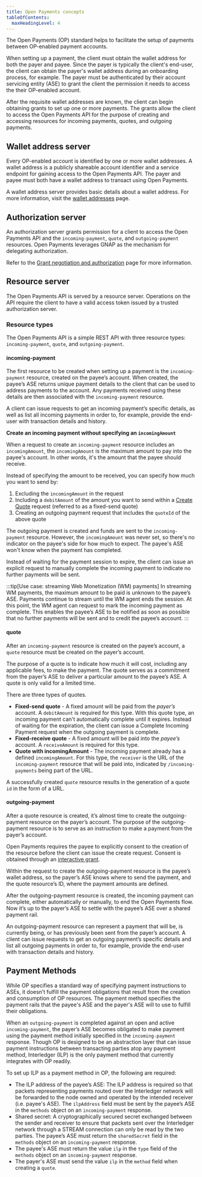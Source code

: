 ```yaml
---
title: Open Payments concepts
tableOfContents:
  maxHeadingLevel: 4
---
```



The Open Payments (OP) standard helps to facilitate the setup of payments between OP-enabled payment accounts.

When setting up a payment, the client must obtain the wallet address for both the payer and payee. Since the payer is typically the client's end-user, the client can obtain the payer's wallet address during an onboarding process, for example. The payer must be authenticated by their account servicing entity (ASE) to grant the client the permission it needs to access the their OP-enabled account.

After the requisite wallet addresses are known, the client can begin obtaining grants to set up one or more payments. The grants allow the client to access the Open Payments API for the purpose of creating and accessing resources for incoming payments, quotes, and outgoing payments.

## Wallet address server

Every OP-enabled account is identified by one or more wallet addresses. A wallet address is a publicly shareable account identifier and a service endpoint for gaining access to the Open Payments API. The payer and payee must both have a wallet address to transact using Open Payments.

A wallet address server provides basic details about a wallet address. For more information, visit the [wallet addresses](/introduction/wallet-addresses) page.

## Authorization server

An authorization server grants permission for a client to access the Open Payments API and the `incoming-payment`, `quote`, and `outgoing-payment` resources. Open Payments leverages GNAP as the mechanism for delegating authorization.

Refer to the [Grant negotiation and authorization](/introduction/grants) page for more information.

## Resource server

The Open Payments API is served by a resource server. Operations on the API require the client to have a valid access token issued by a trusted authorization server.

### Resource types

The Open Payments API is a simple REST API with three resource types: `incoming-payment`, `quote`, and `outgoing-payment`.

#### incoming-payment

The first resource to be created when setting up a payment is the `incoming-payment` resource, created on the payee’s account. When created, the payee’s ASE returns unique payment details to the client that can be used to address payments to the account. Any payments received using these details are then associated with the `incoming-payment` resource.

A client can issue requests to get an incoming payment’s specific details, as well as list all incoming payments in order to, for example, provide the end-user with transaction details and history.

**Create an incoming payment without specifying an `incomingAmount`**

When a request to create an `incoming-payment` resource includes an `incomingAmount`, the `incomingAmount` is the maximum amount to pay into the payee's account. In other words, it's the amount that the payee should receive.

Instead of specifying the amount to be received, you can specify how much you want to send by:

1. Excluding the `incomingAmount` in the request
2. Including a `debitAmount` of the amount you want to send within a [Create Quote](#quote) request (referred to as a fixed-send quote)
3. Creating an outgoing payment request that includes the `quoteId` of the above quote

The outgoing payment is created and funds are sent to the `incoming-payment` resource. However, the `incomingAmount` was never set, so there's no indicator on the payee's side for how much to expect. The payee's ASE won't know when the payment has completed.

Instead of waiting for the payment session to expire, the client can issue an explicit request to manually <LinkOut href='/apis/resource-server/operations/complete-incoming-payment'>complete the incoming payment</LinkOut> to indicate no further payments will be sent.

:::tip[Use case: streaming Web Monetization (WM) payments]
In streaming WM payments, the maximum amount to be paid is unknown to the payee’s ASE. Payments continue to stream until the WM agent ends the session. At this point, the WM agent can request to mark the incoming payment as complete. This enables the payee’s ASE to be notified as soon as possible that no further payments will be sent and to credit the payee’s account.
:::

#### quote

After an `incoming-payment` resource is created on the payee’s account, a `quote` resource must be created on the payer’s account.

The purpose of a quote is to indicate how much it will cost, including any applicable fees, to make the payment. The quote serves as a commitment from the payer’s ASE to deliver a particular amount to the payee’s ASE. A quote is only valid for a limited time.

There are three types of quotes.

- **Fixed-send quote** - A fixed amount will be paid from the _payer’s_ account. A `debitAmount` is required for this type. With this quote type, an incoming payment can't automatically complete until it expires. Instead of waiting for the expiration, the client can issue a <LinkOut href='/apis/resource-server/operations/complete-incoming-payment'>Complete Incoming Payment request</LinkOut> when the outgoing payment is complete.
- **Fixed-receive quote** - A fixed amount will be paid into the _payee’s_ account. A `receiveAmount` is required for this type.
- **Quote with incomingAmount** - The incoming payment already has a defined `incomingAmount`. For this type, the `receiver` is the URL of the `incoming-payment` resource that will be paid into, indicated by `/incoming-payments` being part of the URL.

A successfully created `quote` resource results in the generation of a quote `id` in the form of a URL.

#### outgoing-payment

After a quote resource is created, it’s almost time to create the outgoing-payment resource on the payer’s account. The purpose of the outgoing-payment resource is to serve as an instruction to make a payment from the payer’s account.

Open Payments requires the payee to explicitly consent to the creation of the resource before the client can issue the create request. Consent is obtained through an [interactive grant](/introduction/grants/#outgoing-payment-grant).

Within the request to create the outgoing-payment resource is the payee’s wallet address, so the payer’s ASE knows where to send the payment, and the quote resource’s ID, where the payment amounts are defined.

After the outgoing-payment resource is created, the incoming payment can complete, either automatically or manually, to end the Open Payments flow. Now it’s up to the payer’s ASE to settle with the payee’s ASE over a shared payment rail.

An outgoing-payment resource can represent a payment that will be, is currently being, or has previously been sent from the payer’s account. A client can issue requests to get an outgoing payment’s specific details and list all outgoing payments in order to, for example, provide the end-user with transaction details and history.

## Payment Methods

While OP specifies a standard way of specifying payment instructions to ASEs, it doesn’t fulfill the payment obligations that result from the creation and consumption of OP resources. The payment method specifies the payment rails that the payee's ASE and the payer's ASE will to use to fulfill their obligations.

When an `outgoing-payment` is completed against an open and active `incoming-payment`, the payer’s ASE becomes obligated to make payment using the payment method initially specified in the `incoming-payment` response. Though OP is designed to be an abstraction layer that can issue payment instructions between transacting parties atop any payment method, <LinkOut href='https://interledger.org'>Interledger (ILP) </LinkOut>is the only payment method that currently integrates with OP readily.

To set up ILP as a payment method in OP, the following are required:

- The <LinkOut href='https://interledger.org/developers/rfcs/ilp-addresses/'>ILP address</LinkOut> of the payee’s ASE: The ILP address is required so that packets representing
  payments routed over the Interledger network will be forwarded to the node owned
  and operated by the intended receiver (i.e. payee's ASE). The `ilpAddress` field
  must be sent by the payee’s ASE in the `methods` object on an `incoming-payment`
  response.
- Shared secret: A cryptographically secured secret exchanged between the sender and receiver to ensure that packets sent over the Interledger network through a <LinkOut href='https://interledger.org/developers/rfcs/stream-protocol/'>STREAM</LinkOut> connection can only be read by the two parties. The payee’s ASE must return the `sharedSecret` field in the `methods` object on an `incoming-payment` response.
- The payee's ASE must return the value `ilp` in the `type` field of the `methods` object on an `incoming-payment` response.
- The payer's ASE must send the value `ilp` in the `method` field when creating a `quote`.
